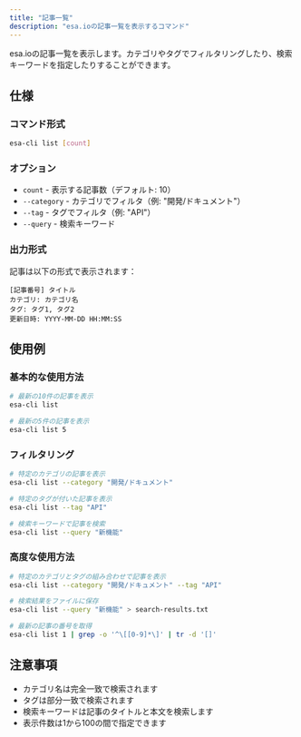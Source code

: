 ```yaml
---
title: "記事一覧"
description: "esa.ioの記事一覧を表示するコマンド"
---
```


esa.ioの記事一覧を表示します。カテゴリやタグでフィルタリングしたり、検索キーワードを指定したりすることができます。

## 仕様

### コマンド形式

```bash
esa-cli list [count]
```

### オプション

- `count` - 表示する記事数（デフォルト: 10）
- `--category` - カテゴリでフィルタ（例: "開発/ドキュメント"）
- `--tag` - タグでフィルタ（例: "API"）
- `--query` - 検索キーワード

### 出力形式

記事は以下の形式で表示されます：

```
[記事番号] タイトル
カテゴリ: カテゴリ名
タグ: タグ1, タグ2
更新日時: YYYY-MM-DD HH:MM:SS
```

## 使用例

### 基本的な使用方法

```bash
# 最新の10件の記事を表示
esa-cli list

# 最新の5件の記事を表示
esa-cli list 5
```

### フィルタリング

```bash
# 特定のカテゴリの記事を表示
esa-cli list --category "開発/ドキュメント"

# 特定のタグが付いた記事を表示
esa-cli list --tag "API"

# 検索キーワードで記事を検索
esa-cli list --query "新機能"
```

### 高度な使用方法

```bash
# 特定のカテゴリとタグの組み合わせで記事を表示
esa-cli list --category "開発/ドキュメント" --tag "API"

# 検索結果をファイルに保存
esa-cli list --query "新機能" > search-results.txt

# 最新の記事の番号を取得
esa-cli list 1 | grep -o '^\[[0-9]*\]' | tr -d '[]'
```

## 注意事項

- カテゴリ名は完全一致で検索されます
- タグは部分一致で検索されます
- 検索キーワードは記事のタイトルと本文を検索します
- 表示件数は1から100の間で指定できます 